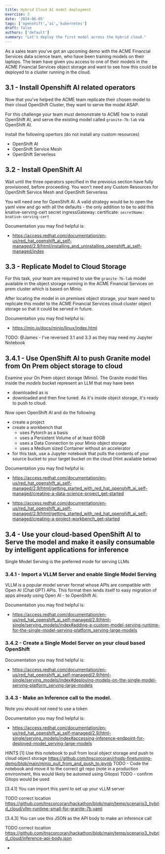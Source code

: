 ```yaml
---
title: Hybrid Cloud AI model deployment
exercise: 3
date: '2024-06-05'
tags: ['openshift','ai','kubernetes']
draft: false
authors: ['default']
summary: "Let's deploy the first model across the hybrid cloud."
---
```


As a sales team you've got an upcoming demo with the ACME Financial Services data science team, who have been training models on their laptops.
The team have given you access to one of their models in the ACME Financial Services object storage and want to see how this could be deployed to a cluster running in the cloud.

## 3.1 - Install Openshift AI related operators

Now that you've helped the ACME team replicate their chosen model to their cloud OpenShift Cluster, they want to serve the model ASAP.

For this challenge your team must demonstrate to ACME how to install OpenShift AI, and serve the existing model called `granite-7b-lab` via OpenShift AI.

Install the following opertors (do not install any custom resources)
- OpenShift AI
- OpenShift Service Mesh
- OpenShift Serverless


## 3.2 - Install OpenShift AI
Wait until the three operators specified in the previoius section have fully provisioned, before proceeding.
You won't need any Custom Resources for OpenShift Service Mesh and OpenShift Serverless

You will need one for OpenShift AI. A valid strategy would be to open the yaml view and go with all the defaults - the only addition to be to add this knative-serving-cert secret
        ingressGateway:
          certificate:
            `secretName: knative-serving-cert`

Documentation you may find helpful is:
- https://access.redhat.com/documentation/en-us/red_hat_openshift_ai_self-managed/2.9/html/installing_and_uninstalling_openshift_ai_self-managed/index



## 3.3 - Replicate Model to Cloud Storage

For this task, your team are required to use the `granite-7b-lab` model available in the object storage running in the ACME Financial Services on prem cluster which is based on Minio.

After locating the model in on premises object storage, your team need to replicate this model to the ACME Financial Services cloud cluster object storage so that it could be served in future.

Documentation you may find helpful is:
- https://min.io/docs/minio/linux/index.html

TODO: @James - I've reversed 3.1 and 3.3 as they may need my Jupyter Notebook 



## 3.4.1 - Use OpenShift AI to push Granite model from On Prem object storage to cloud

Examine your On Prem object storage (Minio). The Granite model files inside the *models* bucket represent an LLM that may have been 
- downloaded as is
- downloaded and then fine tuned.
As it's inside object storage, it's ready to push to cloud.

Now open OpenShift AI and do the following
- create a project
- create a workbench that 
  - uses Pytorch as a basis
  - uses a Persistent Volume of at least 60GB 
  - uses a Data Connection to your Minio object storage
  - uses a Medium sized Container without an accelerator
- for this task, use a Jupyter notebook that pulls the contents of your source bucket to your target bucket on the cloud (Hint available below)

Documentation you may find helpful is:

- https://access.redhat.com/documentation/en-us/red_hat_openshift_ai_self-managed/2.9/html/getting_started_with_red_hat_openshift_ai_self-managed/creating-a-data-science-project_get-started

- https://access.redhat.com/documentation/en-us/red_hat_openshift_ai_self-managed/2.9/html/getting_started_with_red_hat_openshift_ai_self-managed/creating-a-project-workbench_get-started


## 3.4 - Use your cloud-based OpenShift AI to Serve the model and make it easily consumable by intelligent applications for inference
Single Model Serving is the preferred mode for serving LLMs

### 3.4.1 - Import a VLLM Server and enable Single Model Serving
VLLM is a popular model server format whose APIs are compatible with Open AI (Chat GPT) APIs. This format then lends itself to easy migration of apps already using Open AI - to OpenShift AI.

Documentation you may find helpful is:
- https://access.redhat.com/documentation/en-us/red_hat_openshift_ai_self-managed/2.9/html-single/serving_models/index#adding-a-custom-model-serving-runtime-for-the-single-model-serving-platform_serving-large-models


### 3.4.2 - Create a Single Model Server on your cloud based OpenShift

Documentation you may find helpful is:
- https://access.redhat.com/documentation/en-us/red_hat_openshift_ai_self-managed/2.9/html-single/serving_models/index#deploying-models-on-the-single-model-serving-platform_serving-large-models

### 3.4.3 - Make an Inference call to the model.

Note you should not need to use a token

Documentation you may find helpful is:
- https://access.redhat.com/documentation/en-us/red_hat_openshift_ai_self-managed/2.9/html-single/serving_models/index#accessing-inference-endpoint-for-deployed-model_serving-large-models




HINTS
[1] Use this notebook to pull from local object storage and push to cloud object storage
    https://github.com/tnscorcoran/rhods-finetunning-demo/blob/main/minio_pull_from_and_push_to.ipynb
    TODO - Code the notebook and move it to the correct git repo
    (note in a production environment, this would likely be automed using Gitops)
    TODO - confirm Gitops would be used

[3.4.1] You can import this yaml to set up your vLLM server

  TODO correct location
  https://github.com/tnscorcoran/hackathon/blob/main/temp/scenario3_hybrid_cloud/vllm-runtime-small-for-granite-7b.yaml

[3.4.3] You can use this JSON as the API body to make an inference call

  TODO correct location
  https://github.com/tnscorcoran/hackathon/blob/main/temp/scenario3_hybrid_cloud/inference-api-body.json





- 